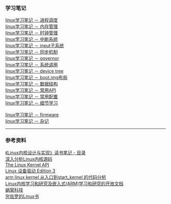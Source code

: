 === 学习笔记 ===
[[linux学习笔记 － 进程调度]]</BR>
[[linux学习笔记 － 内存管理]]</BR>
[[linux学习笔记 － 时钟管理]]</BR>
[[linux学习笔记 － 中断系统]]</BR>
[[linux学习笔记 － input子系统]]</BR>
[[linux学习笔记 － 同步机制]]</BR>
[[linux学习笔记 － governor]]</BR>
[[linux学习笔记 － 系统调用]]<BR>
[[linux学习笔记 － device tree]]</BR>
[[linux学习笔记 － boot.img布局]]</BR>
[[linux学习笔记 － 数据结构]]<BR>
[[linux学习笔记 － 常用API]]<BR>
[[linux学习笔记 － 常用配置]]<BR>
[[linux学习笔记 － 细节学习]]<BR>
<BR>
[[linux学习笔记 － firmware]]<BR>
[[linux学习笔记 － 杂记]]<BR>

----
=== 参考资料 ===
[[http://www.cnblogs.com/wang_yb/p/3514730.html|《Linux内核设计与实现》读书笔记 - 目录]]</BR>
[[http://oss.org.cn/kernel-book/|深入分析Linux内核源码]]</BR>
[[http://oss.org.cn/ossdocs/gnu_linux/kernel-api/|The Linux Kernel API]]</BR>
[[http://oss.org.cn/kernel-book/ldd3/index.html|Linux 设备驱动 Edition 3]]</BR>
[[http://bbs.chinaunix.net/thread-2039668-1-1.html|arm linux kernel 从入口到start_kernel 的代码分析]]</BR>
[[http://lli_njupt.0fees.net/index.html|Linux内核学习和研究及嵌入式(ARM)学习和研究的开放文档]]</BR>
[[http://www.wowotech.net/|蜗窝科技]]<BR>
[[http://liwei.life/|穷佐罗的Linux书]]<BR>


